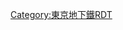 {{Routemap|collapse=yes|title=銀座線|title-bg=#f39700|title-color=white|inline=<includeonly>yes</includeonly>|map=
~~ ~~↑[[京王電鐵|京王]]：[[井之頭線]]
\\tSTR~~ ~~↑[[東急電鐵|東急]]：[[田園都市線]]
\\hKBHFa!~KDSTa\tSTRe\tSTR~~ ~~{{link-ja|上野檢車區澀谷分室|上野検車区渋谷分室}}
\HUBrg\ehBHF!~HUBq\KBHFe!~HUBlg\tSTR~~-0.1~~G-01 ''澀谷''~~1938-2019
STRq\BHFq!~HUB\hKRZ\STRq!~HUB\tKRZ~~ ~~←[[東日本旅客鐵道|JR東]]：[[山手線]]→
STRq\BHFq!~HUB\hKRZ\STRq!~HUB\tKRZ~~ ~~←JR東：[[埼京線]]、[[湘南新宿線]]→
exSTRq!~POINTERg@f\exKBHFeq!~HUBlf\hSTR!~HUBtf-2\HUBx-3\tBHF!~HUBeq~~ ~~東急：''東橫線舊線''
\\hBHF!~HUBlf-R\HUBtr-4\tSTR~~0.0~~G-01 '''[[澀谷站|澀谷]]'''~~2020-
tSTRq\tSTRq\hKRZt\tBHFq!~HUBe\tKRZt~~ ~~←東急：[[東橫線]] / {{rint|Tokyo|Fukutoshin}}[[副都心線]]→
\\htSTRa\tSTRc2\tSTR3~~ ~~↓{{rint|Tokyo|Hanzomon}}[[半藏門線]]
\\tSTR\tSTR+1\tSTRc4
\tXBHF-L\tXBHF-R~~1.3~~G-02 '''[[表參道站|表參道]]'''~~{{rint|Tokyo|Hanzomon}}{{rint|Tokyo|Chiyoda}}
\tBHF\tSTR~~2.0~~G-03 '''[[外苑前站|外苑前]]'''
\tBHF!~HUBaq\tBHF!~HUBeq~~2.7~~G-04 '''[[青山一丁目站|青山一丁目]]'''~~{{rint|Tokyo|Hanzomon}}{{rint|Tokyo|Oedo}}
\tSTR\tSTRl~~ ~~↑{{rint|Tokyo|Hanzomon}}半藏門線→
\tSTR\tSTR+l~~ ~~↓{{rint|Tokyo|Marunouchi}}[[丸之內線]]→
\tXBHF-L\tXBHF-R~~4.0~~G-05 '''[[赤坂見附站|赤坂見附]]'''~~{{rint|Tokyo|Marunouchi}}{{rint|Tokyo|Namboku}}{{rint|Tokyo|Yurakucho}}{{rint|Tokyo|Hanzomon}}
\tKRWg+l\tKRWgr
\tSTR\tSTRl~~ ~~↑{{rint|Tokyo|Marunouchi}}丸之內線→
tBHF~~4.9~~G-06 '''[[溜池山王站|溜池山王]]'''~~{{rint|Tokyo|Namboku}}{{rint|Tokyo|Chiyoda}}{{rint|Tokyo|Marunouchi}}
tBHFq!~HUBa\tKRZt\tSTRq~~ ~~[[日比谷線]][[虎之門Hills站|虎之門Hills]]{{rint|Tokyo|Hibiya}}
HUBlf\tBHF!~HUBeq\~~5.5~~G-07 '''[[虎之門站|虎之門]]'''
etBHF~~ ~~（舊）''新橋''
HUBrg\tBHF!~HUBeq\~~6.3~~G-08 '''[[新橋站 (日本)|新橋]]'''~~{{rint|Tokyo|Asakusa}}
BHFq!~HUB\tKRZ\~~ ~~←JR東：山手線→
BHFq!~HUB\tKRZ\~~ ~~←JR東：[[京濱東北線]]→
BHFq!~HUB\tKRZ\~~ ~~←JR東：[[東海道線 (JR東日本)|東海道線]]→
STRq!~HUB\tKRZ\~~ ~~←{{rint|ja|新幹線|東海道}} [[東海旅客鐵道|JR東海]]：[[東海道新幹線]]→
uKBHFa!~HUBe\tSTR\
uSTRr\tSTR\~~ ~~←[[東京臨海新交通臨海線|百合鷗]]
tBHF~~7.2~~G-09 '''[[銀座站 (日本)|銀座]]'''~~{{rint|Tokyo|Marunouchi}}{{rint|Tokyo|Hibiya}}
tKRZt~~ ~~←JR東：[[京葉線]]→
tBHF~~7.9~~G-10 '''[[京橋站 (東京都)|京橋]]'''
tBHF~~8.6~~G-11 '''[[日本橋站 (東京都)|日本橋]]'''~~{{rint|Tokyo|Asakusa}}{{rint|Tokyo|Tozai}}
tKRZW~~ ~~[[日本橋川]]
HUBrg\tBHF!~HUBeq\~~9.2~~G-12 '''[[三越前站|三越前]]'''~~{{rint|Tokyo|Hanzomon}}
tBHFq!~HUBe\tKRZt\~~ ~~[[新日本橋站|新日本橋]]
tSTR~~ ~~←JR東：[[總武快速線|總武線（快速）]]→
STR+l\tKRZ\~~ ~~↓JR東：山手線·京濱東北線·
STR\tSTR\~~ ~~　[[中央線快速|中央線（快速）]]→
BHF!~HUBaq\tBHF!~HUBeq\~~9.9~~G-13 '''[[神田站 (東京都)|神田]]'''
ABZgl\tKRZ\~~ ~~↑JR東：中央線（快速）→
hKRZWae\tKRZW\~~ ~~[[神田川 (東京都)|神田川]]
STR\etBHF\~~ ~~（臨）''[[萬世橋站|萬世橋]]''
STR\tSTR\~~ ~~←JR東：[[中央·總武緩行線|中央·總武線（各站停車）]]→
TBHFu\tKRZ\~~ ~~←[[秋葉原站|秋葉原]]
STR\tBHF\~~11.0~~G-14 '''[[末廣町站 (東京都)|末廣町]]'''
STR\tSTR\~~ ~~↓←[[御徒町站|御徒町]]
BHF!~HUBaq\tBHF!~HUBeq\~~11.6~~G-15 '''[[上野廣小路站|上野廣小路]]'''~~{{rint|Tokyo|Hibiya}}{{rint|Tokyo|Oedo}}
STR\tSTR\tKBHFaq!~HUBa~~ ~~[[京成上野站|京成上野]] [[京成電鐵|京成]]：[[京成本線|本線]]→
STRl\tKRZ\BHFq!~HUB~~ ~~↑JR東：山手線·京濱東北線·
\tSTR\KBHFaq!~HUB~~ ~~　[[常磐快速線|常磐線（快速）]]·
\tSTR\HUB~~ ~~　[[宇都宮線]]（[[東北本線]]）·[[高崎線]]→
\tBHF!~HUBaq\HUBrf~~12.1~~G-16 '''[[上野站|上野]]'''~~{{rint|Tokyo|Hibiya}}
\tKRWgl\tKRW+r
\\tSTR\tABZgl\tKDSTeq~~ ~~{{link-ja|上野檢車區|上野検車区}}（地下）
\tSTR\tSTRe
\\tSTR\STRl\KDSTeq~~ ~~{{link-ja|上野檢車區|上野検車区}}（地上）
tBHF~~12.8~~G-17 '''[[稻荷町站 (東京都)|稻荷町]]'''
tBHF~~13.5~~G-18 '''[[田原町站 (東京都)|田原町]]'''
\tKRZt\tHSTq~~ ~~[[淺草站 (首都圈新都市鐵道)|淺草]]
tSTR~~ ~~←[[筑波快線]]→
tKBHFe!~HUBa~~14.3~~G-19 '''[[淺草站|淺草]]'''~~{{rint|Tokyo|Asakusa}}
KBHFa!~HUBe~~ ~~↓[[東武鐵道|東武]]：[[伊勢崎線]]
hKRZWae~~ ~~[[隅田川]]
|bottom={{navbar|東京地下鐵RDT/銀座線}}
}}<noinclude>{{rdt intro|[[銀座線|東京地下鐵銀座線]]}}

[[Category:東京地下鐵RDT]]
[[Category:銀座線| ]]

</noinclude>